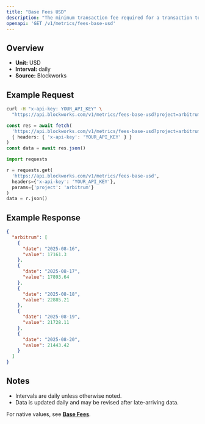 ```yaml
---
title: "Base Fees USD"
description: "The minimum transaction fee required for a transaction to be included in a block"
openapi: 'GET /v1/metrics/fees-base-usd'
---
```


## Overview

- **Unit:** USD
- **Interval:** daily
- **Source:** Blockworks

## Example Request

<CodeGroup>

```bash cURL
curl -H "x-api-key: YOUR_API_KEY" \
  "https://api.blockworks.com/v1/metrics/fees-base-usd?project=arbitrum"
```

```typescript TypeScript
const res = await fetch(
  'https://api.blockworks.com/v1/metrics/fees-base-usd?project=arbitrum',
  { headers: { 'x-api-key': 'YOUR_API_KEY' } }
)
const data = await res.json()
```

```python Python
import requests

r = requests.get(
  'https://api.blockworks.com/v1/metrics/fees-base-usd',
  headers={'x-api-key': 'YOUR_API_KEY'},
  params={'project': 'arbitrum'}
)
data = r.json()
```

</CodeGroup>

## Example Response

```json
{
  "arbitrum": [
    {
      "date": "2025-08-16",
      "value": 17161.3
    },
    {
      "date": "2025-08-17",
      "value": 17893.64
    },
    {
      "date": "2025-08-18",
      "value": 22885.21
    },
    {
      "date": "2025-08-19",
      "value": 21728.11
    },
    {
      "date": "2025-08-20",
      "value": 21443.42
    }
  ]
}
```

## Notes
- Intervals are daily unless otherwise noted.
- Data is updated daily and may be revised after late-arriving data.


<Note>For native values, see **[Base Fees](./fees-base)**.</Note>